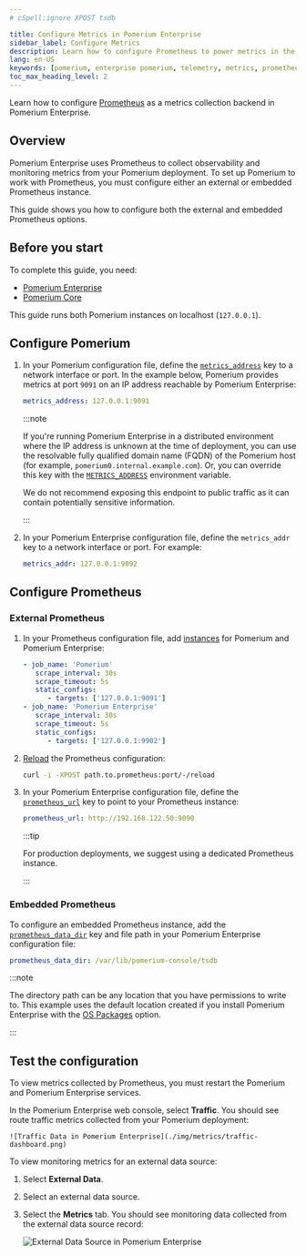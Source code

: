 ```yaml
---
# cSpell:ignore XPOST tsdb

title: Configure Metrics in Pomerium Enterprise
sidebar_label: Configure Metrics
description: Learn how to configure Prometheus to power metrics in the Pomerium Enterprise web console.
lang: en-US
keywords: [pomerium, enterprise pomerium, telemetry, metrics, prometheus]
toc_max_heading_level: 2
---
```



Learn how to configure [Prometheus](https://prometheus.io/) as a metrics collection backend in Pomerium Enterprise.

## Overview

Pomerium Enterprise uses Prometheus to collect observability and monitoring metrics from your Pomerium deployment. To set up Pomerium to work with Prometheus, you must configure either an external or embedded Prometheus instance.

This guide shows you how to configure both the external and embedded Prometheus options.

## Before you start

To complete this guide, you need:

- [Pomerium Enterprise](/docs/enterprise)
- [Pomerium Core](/docs/core)

This guide runs both Pomerium instances on localhost (`127.0.0.1`).

## Configure Pomerium

1. In your Pomerium configuration file, define the [`metrics_address`](/docs/reference/metrics#metrics-address) key to a network interface or port. In the example below, Pomerium provides metrics at port `9091` on an IP address reachable by Pomerium Enterprise:

   ```yaml title="pomerium.yaml"
   metrics_address: 127.0.0.1:9091
   ```

   :::note

   If you're running Pomerium Enterprise in a distributed environment where the IP address is unknown at the time of deployment, you can use the resolvable fully qualified domain name (FQDN) of the Pomerium host (for example, `pomerium0.internal.example.com`). Or, you can override this key with the [`METRICS_ADDRESS`](/docs/reference/metrics#metrics-address) environment variable.

   We do not recommend exposing this endpoint to public traffic as it can contain potentially sensitive information.

   :::

1. In your Pomerium Enterprise configuration file, define the `metrics_addr` key to a network interface or port. For example:

   ```yaml title="pomerium-enterprise.yaml"
   metrics_addr: 127.0.0.1:9092
   ```

## Configure Prometheus

<Tabs>
<TabItem label="External Prometheus" value="external-prometheus">

### External Prometheus

1. In your Prometheus configuration file, add [instances](https://prometheus.io/docs/concepts/jobs_instances/#jobs-and-instances) for Pomerium and Pomerium Enterprise:

   ```yaml title="prometheus.yaml"
   - job_name: 'Pomerium'
      scrape_interval: 30s
      scrape_timeout: 5s
      static_configs:
         - targets: ['127.0.0.1:9091']
   - job_name: 'Pomerium Enterprise'
      scrape_interval: 30s
      scrape_timeout: 5s
      static_configs:
         - targets: ['127.0.0.1:9902']

   ```

1. [Reload](https://prometheus.io/docs/prometheus/latest/configuration/configuration/#configuration) the Prometheus configuration:

   ```bash
   curl -i -XPOST path.to.prometheus:port/-/reload
   ```

1. In your Pomerium Enterprise configuration file, define the [`prometheus_url`](/docs/enterprise/configure#prometheus-url) key to point to your Prometheus instance:

   ```yaml title="pomerium-enterprise.yaml"
   prometheus_url: http://192.168.122.50:9090
   ```

   :::tip

   For production deployments, we suggest using a dedicated Prometheus instance.

   :::

</TabItem>
<TabItem label="Embedded Prometheus" value="embedded-prometheus">

### Embedded Prometheus

To configure an embedded Prometheus instance, add the [`prometheus_data_dir`](/docs/enterprise/configure#prometheus-data-dir) key and file path in your Pomerium Enterprise configuration file:

```yaml title="config.yaml"
prometheus_data_dir: /var/lib/pomerium-console/tsdb
```

:::note

The directory path can be any location that you have permissions to write to. This example uses the default location created if you install Pomerium Enterprise with the [OS Packages](/docs/enterprise/install#install-pomerium-enterprise) option.

:::

</TabItem>
</Tabs>

## Test the configuration

To view metrics collected by Prometheus, you must restart the Pomerium and Pomerium Enterprise services.

In the Pomerium Enterprise web console, select **Traffic**. You should see route traffic metrics collected from your Pomerium deployment:

    ![Traffic Data in Pomerium Enterprise](./img/metrics/traffic-dashboard.png)

To view monitoring metrics for an external data source:

1. Select **External Data**.
1. Select an external data source.
1. Select the **Metrics** tab. You should see monitoring data collected from the external data source record:

   ![External Data Source in Pomerium Enterprise](./img/metrics/external-data-sources-dashboard.png)
